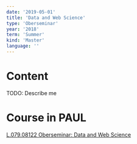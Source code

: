```yaml
---
date: '2019-05-01'
title: 'Data and Web Science'
type: 'Oberseminar'
year: '2018'
term: 'Summer'
kind: 'Master'
language: ''
---
```


# Content

TODO: Describe me

# Course in PAUL

[L.079.08122 Oberseminar: Data and Web Science](https://paul.uni-paderborn.de/scripts/mgrqispi.dll?APPNAME=CampusNet&PRGNAME=COURSEDETAILS&ARGUMENTS=-N000000000000001,-N000449,-N0,-N366744245003923,-N366744245006924,-N0,-N0,-N3,-A4150504E414D453D43616D7075734E6574265052474E414D453D414354494F4E26415247554D454E54533D2D41794E59782E646C6A7132503879466D676F366A514D6D4D474E582D49436E325544523466724231324142524D554438786F76736D4E5846596272654C47624D527A4F7453625279676D6E335A3435486133525735774479566562395A764B7A6A6B554938443175756A654A515972625956393262596E694B55626F5665373D3D)
